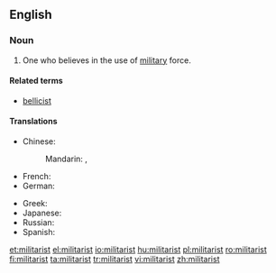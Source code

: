 ==English==
===Noun===
{{en-noun}}

#One who believes in the use of [[military]] force.

====Related terms====
* [[bellicist]]

====Translations====
{{trans-top|one who believes in military force}}
* Chinese:
*: Mandarin: {{t|zh|軍國主義|sc=Hani}}, {{t|zh|军国主义|tr=jūnguózhǔyì|sc=Hani}}
* French: {{t|fr|militariste}}
* German: {{t|de|militaristisch}}
{{trans-mid}}
* Greek: {{t+|el|στρατοκράτης|m|tr=stratokrátis}}
* Japanese: {{t|ja|軍国主義|tr=ぐんこくしゅぎ, gunkokushugi|sc=Jpan}}
* Russian: {{t|ru|милитаристский|tr=militarístskij|sc=Cyrl}}
*Spanish: {{t-|es|militarista|m|f}}
{{trans-bottom}}

[[et:militarist]]
[[el:militarist]]
[[io:militarist]]
[[hu:militarist]]
[[pl:militarist]]
[[ro:militarist]]
[[fi:militarist]]
[[ta:militarist]]
[[tr:militarist]]
[[vi:militarist]]
[[zh:militarist]]
